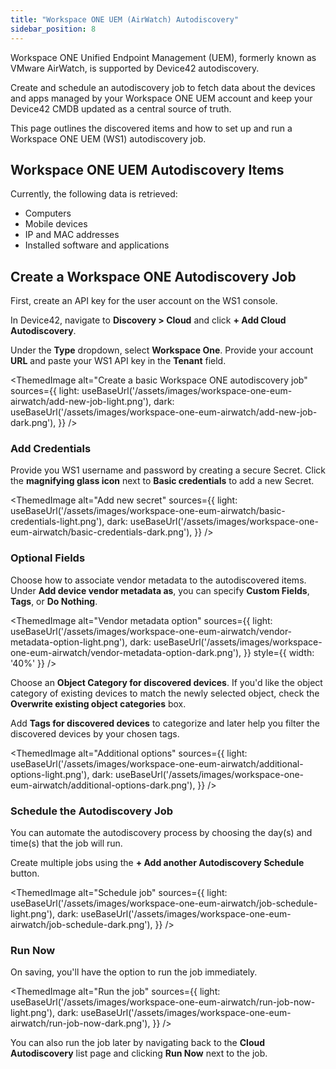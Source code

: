 ```yaml
---
title: "Workspace ONE UEM (AirWatch) Autodiscovery"
sidebar_position: 8
---
```



Workspace ONE Unified Endpoint Management (UEM), formerly known as VMware AirWatch, is supported by Device42 autodiscovery. 

Create and schedule an autodiscovery job to fetch data about the devices and apps managed by your Workspace ONE UEM account and keep your Device42 CMDB updated as a central source of truth.

This page outlines the discovered items and how to set up and run a Workspace ONE UEM (WS1) autodiscovery job.

## Workspace ONE UEM Autodiscovery Items

Currently, the following data is retrieved:

- Computers
- Mobile devices
- IP and MAC addresses
- Installed software and applications

## Create a Workspace ONE Autodiscovery Job

First, create an API key for the user account on the WS1 console.

In Device42, navigate to **Discovery > Cloud** and click **+ Add Cloud Autodiscovery**. 

Under the **Type** dropdown, select **Workspace One**. Provide your account **URL** and paste your WS1 API key in the **Tenant** field.

<ThemedImage
  alt="Create a basic Workspace ONE autodiscovery job"
  sources={{
    light: useBaseUrl('/assets/images/workspace-one-eum-airwatch/add-new-job-light.png'),
    dark: useBaseUrl('/assets/images/workspace-one-eum-airwatch/add-new-job-dark.png'),
  }}
/>

### Add Credentials 

Provide you WS1 username and password by creating a secure Secret. Click the **magnifying glass icon** next to **Basic credentials** to add a new Secret.

<ThemedImage
  alt="Add new secret"
  sources={{
    light: useBaseUrl('/assets/images/workspace-one-eum-airwatch/basic-credentials-light.png'),
    dark: useBaseUrl('/assets/images/workspace-one-eum-airwatch/basic-credentials-dark.png'),
  }}
/>

### Optional Fields

Choose how to associate vendor metadata to the autodiscovered items. Under **Add device vendor metadata as**, you can specify **Custom Fields**, **Tags**, or **Do Nothing**.

<ThemedImage
  alt="Vendor metadata option"
  sources={{
    light: useBaseUrl('/assets/images/workspace-one-eum-airwatch/vendor-metadata-option-light.png'),
    dark: useBaseUrl('/assets/images/workspace-one-eum-airwatch/vendor-metadata-option-dark.png'),
  }}
  style={{ width: '40%' }} 
/>

Choose an **Object Category for discovered devices**. If you'd like the object category of existing devices to match the newly selected object, check the **Overwrite existing object categories** box. 

Add **Tags for discovered devices** to categorize and later help you filter the discovered devices by your chosen tags. 

<ThemedImage
  alt="Additional options"
  sources={{
    light: useBaseUrl('/assets/images/workspace-one-eum-airwatch/additional-options-light.png'),
    dark: useBaseUrl('/assets/images/workspace-one-eum-airwatch/additional-options-dark.png'),
  }}
/>

### Schedule the Autodiscovery Job

You can automate the autodiscovery process by choosing the day(s) and time(s) that the job will run. 

Create multiple jobs using the **+ Add another Autodiscovery Schedule** button.

<ThemedImage
  alt="Schedule job"
  sources={{
    light: useBaseUrl('/assets/images/workspace-one-eum-airwatch/job-schedule-light.png'),
    dark: useBaseUrl('/assets/images/workspace-one-eum-airwatch/job-schedule-dark.png'),
  }}
/>

### Run Now

On saving, you'll have the option to run the job immediately. 

<ThemedImage
  alt="Run the job"
  sources={{
    light: useBaseUrl('/assets/images/workspace-one-eum-airwatch/run-job-now-light.png'),
    dark: useBaseUrl('/assets/images/workspace-one-eum-airwatch/run-job-now-dark.png'),
  }}
/>

You can also run the job later by navigating back to the **Cloud Autodiscovery** list page and clicking **Run Now** next to the job. 
